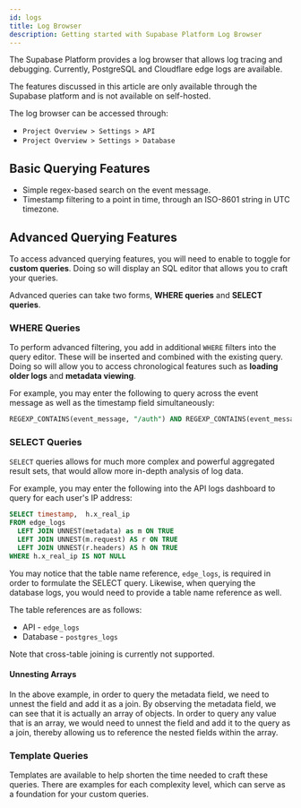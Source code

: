 ```yaml
---
id: logs
title: Log Browser
description: Getting started with Supabase Platform Log Browser
---
```


The Supabase Platform provides a log browser that allows log tracing and debugging. Currently, PostgreSQL and Cloudflare edge logs are available.

The features discussed in this article are only available through the Supabase platform and is not available on self-hosted.

The log browser can be accessed through:

- `Project Overview > Settings > API`
- `Project Overview > Settings > Database`

## Basic Querying Features

- Simple regex-based search on the event message.
- Timestamp filtering to a point in time, through an ISO-8601 string in UTC timezone.

## Advanced Querying Features

To access advanced querying features, you will need to enable to toggle for **custom queries**. Doing so will display an SQL editor that allows you to craft your queries.

Advanced queries can take two forms, **WHERE queries** and **SELECT queries**.

### WHERE Queries

To perform advanced filtering, you add in additional `WHERE` filters into the query editor. These will be inserted and combined with the existing query. Doing so will allow you to access chronological features such as **loading older logs** and **metadata viewing**.

For example, you may enter the following to query across the event message as well as the timestamp field simultaneously:

```sql
REGEXP_CONTAINS(event_message, "/auth") AND REGEXP_CONTAINS(event_message, "400") AND timestamp < 1643971681000
```

### SELECT Queries

`SELECT` queries allows for much more complex and powerful aggregated result sets, that would allow more in-depth analysis of log data.

For example, you may enter the following into the API logs dashboard to query for each user's IP address:

```sql
SELECT timestamp,  h.x_real_ip
FROM edge_logs
  LEFT JOIN UNNEST(metadata) as m ON TRUE
  LEFT JOIN UNNEST(m.request) AS r ON TRUE
  LEFT JOIN UNNEST(r.headers) AS h ON TRUE
WHERE h.x_real_ip IS NOT NULL
```

You may notice that the table name reference, `edge_logs`, is required in order to formulate the SELECT query. Likewise, when querying the database logs, you would need to provide a table name reference as well.

The table references are as follows:

- API - `edge_logs`
- Database - `postgres_logs`

Note that cross-table joining is currently not supported.

#### Unnesting Arrays

In the above example, in order to query the metadata field, we need to unnest the field and add it as a join. By observing the metadata field, we can see that it is actually an array of objects. In order to query any value that is an array, we would need to unnest the field and add it to the query as a join, thereby allowing us to reference the nested fields within the array.

### Template Queries

Templates are available to help shorten the time needed to craft these queries. There are examples for each complexity level, which can serve as a foundation for your custom queries.

